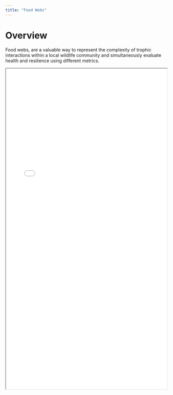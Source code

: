 ```yaml
---
title: "Food Webs"
---
```


# Overview

Food webs, are a valuable way to represent the complexity of trophic interactions within a local wildlife community and simultaneously evaluate health and resilience using different metrics. 


<iframe src="pdf/TrophicLevels.pdf" width="100%" height="1000px">

